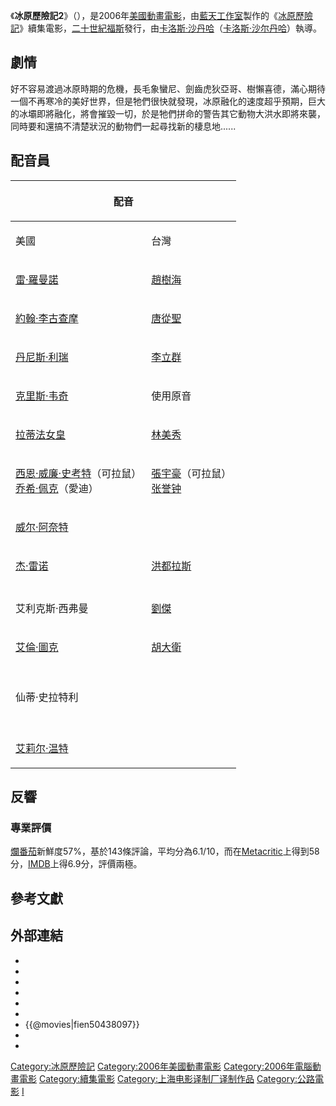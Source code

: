 {{noteTA
|G1=Movie
|G2=Show
|1=zh-tw:蠻尼; zh-hk:文輝; zh-cn:曼尼;
|2=zh-tw:喜德; zh-hk:森仔; zh-cn:希德;
|3=zh-tw:狄亞哥; zh-hk:大阿哥; zh-cn:迪亚哥;
|4=zh-tw:伊麗; zh-hk:愛莉; zh-cn:艾丽;
|5=zh-tw:可拉鼠; zh-hk:阿鼠; zh-cn:可拉鼠;
|6=zh-tw:愛迪; zh-hk:阿弟; zh-cn:艾迪;
|7=zh-tw:鼠奎特; zh-hk:小叻; zh-cn:鼠奎特;
}}
{{Infobox Film
| name               = 冰川时代2
| original_name      = {{lang|en|''Ice Age: The Meltdown''}}
| image              = Ice Age 2 3.jpg
| caption            = 
| director           = [[卡洛斯·沙丹哈|卡洛斯·沙丹哈]]
| executive_producer = 
| producer           = {{link-en|Lori Forte|Lori Forte}}<br />[[克里斯·韦奇|克里斯·韦奇]]
| writer             = {{link-en|Peter Gaulke|Peter Gaulke}}<br />{{link-en|Gerry Swallow|Gerry Swallow}}
| narrator           = 
| starring           =  [[雷·羅曼諾|雷·羅曼諾]]<br />[[約翰·拉奎查莫|約翰·拉奎查莫]]<br />[[西恩·威廉·史考特|西恩·威廉·史考特]]<br />[[皇后·拉蒂法|皇后·拉蒂法]]<br />[[丹尼斯·萊瑞|丹尼斯·萊瑞]]<br />[[喬希·佩克|喬希·佩克]]<br />[[克里斯·威巨|克里斯·威巨]]
| music              = [[約翰·鮑威爾|約翰·鮑威爾]]
| cinematography     = 
| editing            = {{link-en|Harry Hitner|Harry Hitner}}
| studio             = [[藍天工作室|藍天工作室]]
| distributor        = [[二十世紀福斯|二十世紀福斯]]
| released           = {{flagicon|USA}} 2006年3月31日<br />{{flagicon|SIN}} 2006年3月30日<br />{{flagicon|TWN}} 2006年4月1日<br />{{flagicon|HK}} 2006年4月13日<br/>{{flagicon|CHNML}} 2006年6月9日、2014年10月13日（3D）
| runtime            =  91分鐘
| country            = {{USA}}
| language           = [[英文|英文]]
| budget             = 8000萬美元
| gross          = 6.6億美元<ref name="BOM">{{cite web |url=http://www.boxofficemojo.com/movies/?id=iceage2.htm |title=Ice Age: The Meltdown (2003) |publisher=[[Box_Office_Mojo|Box Office Mojo]] |accessdate=2009-07-23 |archive-date=2009-10-18 |archive-url=https://web.archive.org/web/20091018060718/http://www.boxofficemojo.com/movies/?id=iceage2.htm |dead-url=no }}</ref>
| preceded_by        = 《[[冰原歷險記|冰原歷險記]]》
| followed_by        = 《[[冰原歷險記3：恐龍現身|冰原歷險記3：恐龍現身]]》
| cn_name            = 冰河世纪2（影碟）<br />冰川时代2（院線）<br />冰川时代2：融冰之灾（3D片名）
| hk_name            = 冰河世紀2
| tw_name            = 冰原歷險記2
| sg_name            = 冰原歷險記2
}}

《'''冰原歷險記2'''》（{{lang-en|''Ice Age: The Meltdown''}}），是2006年[[美國|美國]][[動畫電影|動畫電影]]，由[[藍天工作室|藍天工作室]]製作的《[[冰原歷險記|冰原歷險記]]》續集電影，[[二十世紀福斯|二十世紀福斯]]發行，由[[卡洛斯·沙丹哈|卡洛斯·沙丹哈]]（[[卡洛斯·沙尔丹哈|卡洛斯·沙尔丹哈]]）執導。

== 劇情 ==
好不容易渡過冰原時期的危機，長毛象蠻尼、劍齒虎狄亞哥、樹懶喜德，滿心期待一個不再寒冷的美好世界，但是牠們很快就發現，冰原融化的速度超乎預期，巨大的冰壩即將融化，將會摧毀一切，於是牠們拼命的警告其它動物大洪水即將來襲，同時要和還搞不清楚狀況的動物們一起尋找新的棲息地......

== 配音員 ==
{| class="wikitable"
!colspan=4|配音
!rowspan=2|角色
|-
!美國
!台灣
!香港
!大陸
|-
|[[雷·羅曼諾|雷·羅曼諾]]
|[[趙樹海|趙樹海]]
|[[應昌佑|應昌佑]]
|[[劉風_(配音員)|劉風]]
|蠻尼（Manny），[[長毛象|長毛象]]
|-
|[[約翰·李古查摩|約翰·李古查摩]]
|[[唐從聖|唐從聖]]
|[[李璨琛|李璨琛]]
|[[翟巍|翟巍]]
|喜德（Sid），[[巨爪地懶|巨爪地懶]]
|-
|[[丹尼斯·利瑞|丹尼斯·利瑞]]
|[[李立群|李立群]]
|[[少爺占|少爺占]]
|[[程玉珠|程玉珠]]
|狄亞哥（Diego），[[斯劍虎|斯齒虎]]
|-
|[[克里斯·韦奇|克里斯·韦奇]]
|colspan=2|使用原音
|[[吳磊_(配音員)|吳磊]]
|鼠奎特（Scrat），[[松鼠|斯齒松鼠]]
|-
|[[拉蒂法女皇|拉蒂法女皇]]
|[[林美秀_(演員)|林美秀]]
|[[官恩娜|官恩娜]]
|[[狄菲菲|狄菲菲]]
|伊麗（Ellie），[[長毛象|長毛象]]
|-
|[[西恩·威廉·史考特|西恩·威廉·史考特]]（可拉鼠）<br />[[乔希·佩克|乔希·佩克]]（愛迪）
|[[張宇豪|張宇豪]]（可拉鼠）<br />[[张誉钟|张誉钟]]
|[[林海峰_(香港)|林海峰]]（可拉鼠）<br />[[林曉峰|林曉峰]]（愛迪）
|[[劉欽|劉欽]]（愛迪）
|可拉鼠與愛迪（Crash and Eddie），[[負鼠|負鼠]]
|-
|[[威尔·阿奈特|威尔·阿奈特]]
|
|
|
|（Lone Gunslinger Vulture），[[泰樂通鳥|泰樂通鳥]]
|-
|[[杰·雷诺|杰·雷诺]]
|[[洪都拉斯_(藝人)|洪都拉斯]]
|
|
|東尼（Fast Tony），[[大犰狳|大犰狳]]
|-
|{{link-en|湯姆·范|Tom_Fahn}}
|
|
|
|斯圖（Stu），[[雕齒獸|雕齒獸]]
|-
|艾利克斯·西弗曼
|[[劉傑|劉傑]]
|
|
|占占（James），[[土豚|土豚]]
|-
|[[阿蘭·圖代克|艾倫·圖克]]
|[[胡大衛|胡大衛]]
|
|
|克利（Cholly），[[爪獸科|爪獸]]
|-
|{{link-en|克莉·路易斯|Clea_Lewis}}
|
|
|
|小女生樹懶（Female Mini Sloth），[[巨爪地懶|巨爪地懶]]
|-
|{{link-en|克莉·路易斯|Clea_Lewis}}
|
|
|
|蜣螂媽媽（Dung Beetle Mom），[[蜣螂|蜣螂]]
|-
|{{link-en|黛比·德瑞貝利|Debi_Derryberry}}
|
|
|
|（Diatryma Mom），[[冠恐鳥|冠恐鳥]]
|-
|仙蒂·史拉特利
|
|
|
|（Aardvark Mom），[[土豚|土豚]]
|-
|{{link-en|扎克·薛達|Zack_Shada}}<br />[[艾莉尔·温特|艾莉尔·温特]]
|
|
|
|其他配音員（Additional Voices）
|}

== 反響 ==

=== 專業評價 ===
[[爛番茄|爛番茄]]新鮮度57%，基於143條評論，平均分為6.1/10，而在[[Metacritic|Metacritic]]上得到58分，[[IMDB|IMDB]]上得6.9分，評價兩極。

== 參考文獻 ==
<div class="references-small">
<references />
</div>

== 外部連結 ==
* {{amg movie|324948}}
* {{imdb title|0438097}}
* {{rotten-tomatoes|ice_age_2}}
* {{metacritic film|ice-age-the-meltdown}}
* {{mojo title|iceage2}}
* {{yahoomovie id|1545}}
* {{@movies|fien50438097}}
* {{Mtime|28995}}
* {{豆瓣|1437342}}
{{冰河世紀}}
{{藍天工作室}}
{{上海电影译制厂/2000s作品}}
{{DEFAULTSORT:Ice Age 2}}
{{Portal bar|美國|電影|動漫}}
[[Category:冰原歷險記|Category:冰原歷險記]]
[[Category:2006年美國動畫電影|Category:2006年美國動畫電影]]
[[Category:2006年電腦動畫電影|Category:2006年電腦動畫電影]]
[[Category:續集電影|Category:續集電影]]
[[Category:上海电影译制厂译制作品|Category:上海电影译制厂译制作品]]
[[Category:公路電影|Category:公路電影]]
[[Category:藍天工作室動畫電影|I]]